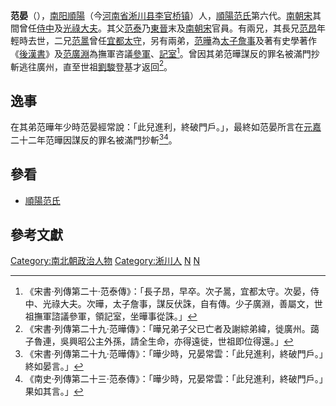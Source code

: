 '''范晏'''（{{bd|？||？|catIdx=F}}），[[南阳郡|南阳]][[順陽|順陽]]（今[[河南省|河南省]][[淅川县|淅川县]][[李官桥镇|李官桥镇]]）人，[[順陽范氏|順陽范氏]]第六代。[[南朝宋|南朝宋]]其間曾任[[侍中|侍中]]及[[光祿大夫|光祿大夫]]。其父[[范泰|范泰]]乃[[東晉|東晉]]末及[[南朝宋|南朝宋]]官員。有兩兄，其長兄[[范昂|范昂]]年輕時去世，二兄[[范暠|范暠]]曾任[[宜都郡|宜都]][[太守|太守]]，另有兩弟，[[范曄_(劉宋)|范曄]]為[[太子詹事|太子詹事]]及著有史學著作《[[後漢書|後漢書]]》及[[范廣淵|范廣淵]]為撫軍咨議[[參軍|參軍]]、[[記室|記室]]<ref>《宋書‧列傳第二十‧范泰傳》：「長子昂，早卒。次子暠，宜都太守。次晏，侍中、光祿大夫。次曄，太子詹事，謀反伏誅，自有傳。少子廣淵，善屬文，世祖撫軍諮議參軍，領記室，坐曄事從誅。」</ref>。曾因其弟范曄謀反的罪名被滿門抄斬逃往廣州，直至世祖[[劉駿|劉駿]]登基才返回<ref>《宋書‧列傳第二十九‧范曄傳》：「曄兄弟子父已亡者及謝綜弟緯，徙廣州。藹子魯連，吳興昭公主外孫，請全生命，亦得遠徙，世祖即位得還。」</ref>。

==逸事==
在其弟范曄年少時范晏經常說：「此兒進利，終破門戶。」，最終如范晏所言在[[元嘉|元嘉]]二十二年范曄因謀反的罪名被滿門抄斬<ref>《宋書‧列傳第二十九‧范曄傳》：「曄少時，兄晏常雲：「此兒進利，終破門戶。」終如晏言。」</ref><ref>《南史‧列傳第二十三‧范泰傳》：「曄少時，兄晏常雲：「此兒進利，終破門戶。」果如其言。」</ref>。

==參看==
*[[順陽范氏|順陽范氏]]

==參考文獻==
{{wikisource|宋書/卷60}}
{{wikisource|宋書/卷69}}
{{wikisource|南史/卷33}}
{{Reflist}}

{{DEFAULTSORT:Fan范}}
[[Category:南北朝政治人物|Category:南北朝政治人物]]
[[Category:淅川人|Category:淅川人]]
[[Category:順陽範氏|N]]
[[Category:_范姓|N]]